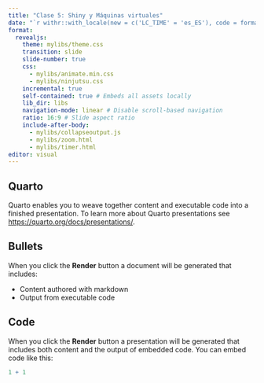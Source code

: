 ```yaml
---
title: "Clase 5: Shiny y Máquinas virtuales"
date: "`r withr::with_locale(new = c('LC_TIME' = 'es_ES'), code = format(Sys.time(), '%B %d, %Y'))`"
format: 
  revealjs:
    theme: mylibs/theme.css
    transition: slide
    slide-number: true
    css: 
      - mylibs/animate.min.css
      - mylibs/ninjutsu.css
    incremental: true
    self-contained: true # Embeds all assets locally
    lib_dir: libs
    navigation-mode: linear # Disable scroll-based navigation
    ratio: 16:9 # Slide aspect ratio
    include-after-body: 
      - mylibs/collapseoutput.js
      - mylibs/zoom.html
      - mylibs/timer.html
editor: visual
---
```


## Quarto

Quarto enables you to weave together content and executable code into a finished presentation. To learn more about Quarto presentations see <https://quarto.org/docs/presentations/>.

## Bullets

When you click the **Render** button a document will be generated that includes:

-   Content authored with markdown
-   Output from executable code

## Code

When you click the **Render** button a presentation will be generated that includes both content and the output of embedded code. You can embed code like this:

```r
1 + 1
```

